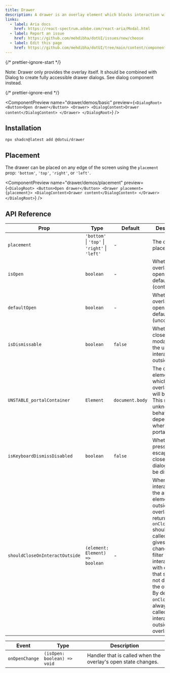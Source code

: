 ```yaml
---
title: Drawer
description: A drawer is an overlay element which blocks interaction with elements outside it.
links:
  - label: Aria docs
    href: https://react-spectrum.adobe.com/react-aria/Modal.html
  - label: Report an issue
    href: https://github.com/mehdibha/dotUI/issues/new/choose
  - label: Edit this page
    href: https://github.com/mehdibha/dotUI/tree/main/content/components/overlays/drawer.mdx?plain=1
---
```


{/* prettier-ignore-start */}

<Alert><span className="font-bold">Note:</span> Drawer only provides the overlay itself. It should be combined with Dialog to create fully accessible drawer dialogs. <Link href="/docs/components/overlays/dialog">See dialog</Link> component instead.</Alert>

{/* prettier-ignore-end */}

<ComponentPreview
  name="drawer/demos/basic"
  preview={`<DialogRoot>
    <Button>Open drawer</Button>
    <Drawer>
      <DialogContent>Drawer content</DialogContent>
    </Drawer>
  </DialogRoot>`}
/>

## Installation

```package-install
npx shadcn@latest add @dotui/drawer
```

## Placement

The drawer can be placed on any edge of the screen using the `placement` prop: `'bottom'`, `'top'`, `'right'`, or `'left'`.

<ComponentPreview
  name="drawer/demos/placement"
  preview={`<DialogRoot>
    <Button>Open drawer</Button>
    <Drawer placement={placement}>
      <DialogContent>Drawer content</DialogContent>
    </Drawer>
  </DialogRoot>`}
/>

## API Reference

| Prop                           | Type                                           | Default         | Description                                                                                                                                                                                                                                                                                                     |
| ------------------------------ | ---------------------------------------------- | --------------- | --------------------------------------------------------------------------------------------------------------------------------------------------------------------------------------------------------------------------------------------------------------------------------------------------------------- |
| `placement`                    | `'bottom'` \| `'top'` \| `'right'` \| `'left'` | -               | The drawer placement                                                                                                                                                                                                                                                                                            |
| `isOpen`                       | `boolean`                                      | -               | Whether the overlay is open by default (controlled).                                                                                                                                                                                                                                                            |
| `defaultOpen`                  | `boolean`                                      | -               | Whether the overlay is open by default (uncontrolled).                                                                                                                                                                                                                                                          |
| `isDismissable`                | `boolean`                                      | `false`         | Whether to close the modal when the user interacts outside it.                                                                                                                                                                                                                                                  |
| `UNSTABLE_portalContainer`     | `Element`                                      | `document.body` | The container element in which the overlay portal will be placed. This may have unknown behavior depending on where it is portalled to.                                                                                                                                                                         |
| `isKeyboardDismissDisabled`    | `boolean`                                      | `false`         | Whether pressing the escape key to close the dialog should be disabled.                                                                                                                                                                                                                                         |
| `shouldCloseOnInteractOutside` | `(element: Element) => boolean`                | -               | When user interacts with the argument element outside of the overlay ref, return `true` if `onClose` should be called. This gives you a chance to filter out interaction with elements that should not dismiss the overlay. By default, `onClose` will always be called on interaction outside the overlay ref. |

| Event          | Type                        | Description                                                   |
| -------------- | --------------------------- | ------------------------------------------------------------- |
| `onOpenChange` | `(isOpen: boolean) => void` | Handler that is called when the overlay's open state changes. |
